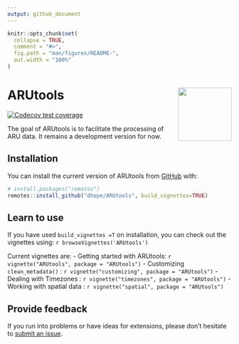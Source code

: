 ```yaml
---
output: github_document
---
```


<!-- README.md is generated from README.Rmd. Please edit that file -->

```r
knitr::opts_chunk$set(
  collapse = TRUE,
  comment = "#>",
  fig.path = "man/figures/README-",
  out.width = "100%"
)
```

# ARUtools <img src="inst/figures/ARUtools.png" align="right" width="120" />

<!-- badges: start -->
[![Codecov test coverage](https://codecov.io/gh/dhope/ARUtools/branch/main/graph/badge.svg)](https://app.codecov.io/gh/dhope/ARUtools?branch=main)
<!-- badges: end -->

The goal of ARUtools is to facilitate the processing of ARU data. It remains a development version for now.

## Installation

You can install the current version of ARUtools from [GitHub](https://github.com/) with:

``` r
# install.packages("remotes")
remotes::install_github("dhope/ARUtools", build_vignettes=TRUE)
```

## Learn to use

If you have used `build_vignettes =T` on installation, you can check out the vignettes using:
`r browseVignettes('ARUtools')`

Current vignettes are:
    - Getting started with ARUtools: `r vignette("ARUtools", package = "ARUtools")`
    - Customizing `clean_metadata()` : `r vignette("customizing", package = "ARUtools")`
    - Dealing with Timezones : `r vignette("timezones", package = "ARUtools")`
    - Working with spatial data : `r vignette("spatial", package = "ARUtools")`
    
    
    
## Provide feedback

If you run into problems or have ideas for extensions, please don't hesitate to [submit an issue](https://github.com/dhope/ARUtools/issues/new/choose).
